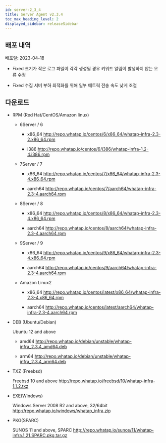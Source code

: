 ```yaml
---
id: server-2_3_4
title: Server Agent v2.3.4
toc_max_heading_level: 2
displayed_sidebar: releaseSidebar
---
```



## 배포 내역

배포일: 2023-04-18 

- <Status>Fixed</Status> 크기가 작은 로그 파일이 각각 생성될 경우 키워드 알림이 발생하지 않는 오류 수정

- <Status>Fixed</Status> 수집 서버 부하 최적화를 위해 일부 메트릭 전송 속도 낮게 조절

## 다운로드

- RPM (Red Hat/CentOS/Amazon linux)

  - 6Server / 6

    - x86_64 http://repo.whatap.io/centos/6/x86_64/whatap-infra-2.3-2.x86_64.rpm

    - i386 http://repo.whatap.io/centos/6/i386/whatap-infra-1.2-4.i386.rpm

  - 7Server / 7

    - x86_64 http://repo.whatap.io/centos/7/x86_64/whatap-infra-2.3-4.x86_64.rpm

    - aarch64 http://repo.whatap.io/centos/7/aarch64/whatap-infra-2.3-4.aarch64.rpm

  - 8Server / 8

    - x86_64 http://repo.whatap.io/centos/8/x86_64/whatap-infra-2.3-4.x86_64.rpm

    - aarch64 http://repo.whatap.io/centos/8/aarch64/whatap-infra-2.3-4.aarch64.rpm

  - 9Server / 9

    - x86_64 http://repo.whatap.io/centos/9/x86_64/whatap-infra-2.3-4.x86_64.rpm

    - aarch64 http://repo.whatap.io/centos/9/aarch64/whatap-infra-2.3-4.aarch64.rpm

  - Amazon Linux2

    - x86_64 http://repo.whatap.io/centos/latest/x86_64/whatap-infra-2.3-4.x86_64.rpm

    - aarch64 http://repo.whatap.io/centos/latest/aarch64/whatap-infra-2.3-4.aarch64.rpm

- DEB (Ubuntu/Debian)

  Ubuntu 12 and above

  - amd64 http://repo.whatap.io/debian/unstable/whatap-infra_2.3.4_amd64.deb

  - arm64 http://repo.whatap.io/debian/unstable/whatap-infra_2.3.4_arm64.deb

- TXZ (Freebsd)

  Freebsd 10 and above http://repo.whatap.io/freebsd/10/whatap-infra-1.1.2.txz

- EXE(Windows)

  Windows Server 2008 R2 and above, 32/64bit http://repo.whatap.io/windows/whatap_infra.zip

- PKG(SPARC)

  SUNOS 11 and above, SPARC http://repo.whatap.io/sunos/11/whatap-infra.1.21.SPARC.pkg.tar.gz